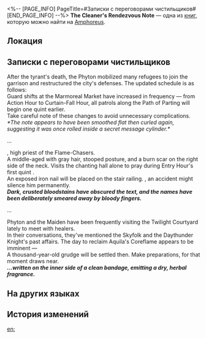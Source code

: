 <%-- [PAGE_INFO]
PageTitle=#Записки с переговорами чистильщиков#
[END_PAGE_INFO] --%>
{{Дополнить}}
{{Книга Инфобокс
|id           = 550
|partIds      = 190879
|Название     = The Cleaner's Rendezvous Note
|Изображение  = Предмет Книга Амфореус 2.png
|Мир          = Amphoreus
|Томов        = 1
|Автор        = <!--нужно добавить-->
|Описание     = A note found from a Cleaner, containing intelligence on city defenses, assassination orders, and the movements of Chrysos Heirs.
|Том1         = {{tx}}
|Источник1    = {{tx|Отсутствует источник}}
|Персонажи    = Aquila
|Фракции      = 
}}
'''The Cleaner's Rendezvous Note''' — одна из [[Книги|книг]], которую можно найти на [[Amphoreus]].

==Локация==
{{Отметка карты|<!--название карты-->|<!--id отметки-->}}

==Записки с переговорами чистильщиков==
After the tyrant's death, the Phyton mobilized many refugees to join the garrison and restructured the city's defenses. The updated schedule is as follows:<br />
Guard shifts at the Marmoreal Market have increased in frequency &mdash; from Action Hour to Curtain-Fall Hour, all patrols along the Path of Parting will begin one quint earlier.<br />
Take careful note of these changes to avoid unnecessary complications.<br />
''*The note appears to have been smoothed flat then curled again, suggesting it was once rolled inside a secret message cylinder.*''

...

{{Цвет|Огненный|███████}}, high priest of the Flame-Chasers.<br />
A middle-aged {{Цвет|Огненный|███}} with gray hair, stooped posture, and a burn scar on the right side of the neck. Visits the chanting hall alone to pray during Entry Hour's first quint {{Цвет|Огненный|█████}}.<br />
An exposed iron nail will be placed on the stair railing. {{Цвет|Огненный|█████████}}, an accident might {{Цвет|Огненный|█████}} silence him permanently.<br />
'''''Dark, crusted bloodstains have obscured the text, and the names have been deliberately smeared away by bloody fingers.'''''

...

Phyton and the Maiden have been frequently visiting the Twilight Courtyard lately to meet with healers.<br />
In their conversations, they've mentioned the Skyfolk and the Daythunder Knight's past affairs. The day to reclaim Aquila's Coreflame appears to be imminent &mdash;<br />
A thousand-year-old grudge will be settled then. Make preparations, for that moment draws near.<br />
'''''...written on the inner side of a clean bandage, emitting a dry, herbal fragrance.'''''

==На других языках==
{{На других языках
|en   = The Cleaner's Rendezvous Note
|zhs  = 清洗者的接头纸条
|zht  = 清洗者的接頭紙條
|ja   = 粛清者の連絡メモ
|ko   = 청소부의 접선 쪽지
|es   = Notas conectadas del purificador
|fr   = Note de rendez-vous du Purgateur
|ru   = Записки с переговорами чистильщиков
|th   = จดหมายส่งข่าวของผู้ชำระ
|vi   = Mảnh Giấy Liên Lạc Của Kẻ Thanh Tẩy
|de   = Rendezvous-Notiz eines Säuberers
|id   = Catatan Pertemuan Pembersih
|pt   = A Nota de Encontro do Higienista
}}

==История изменений==
{{История изменений|3.5}}

[[en:]]